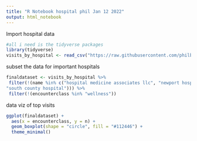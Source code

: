 ```yaml
---
title: "R Notebook hospital phil Jan 12 2022"
output: html_notebook
---
```


Import hospital data
```r
#all i need is the tidyverse packages
library(tidyverse)
visits_by_hospital <- read_csv("https://raw.githubusercontent.com/philbowsher/Foundation-of-the-R-Workflow-workshop-2019-09-06/master/Examples/data/visits_by_hospital.csv")
```

subset the data for important hospitals
```r
finaldataset <- visits_by_hospital %>%
 filter(!(name %in% c("hospital medicine associates llc", "newport hospital", "rhode island hospital", 
"south county hospital"))) %>%
 filter(!(encounterclass %in% "wellness"))
```

data viz of top visits
```r
ggplot(finaldataset) +
  aes(x = encounterclass, y = n) +
  geom_boxplot(shape = "circle", fill = "#112446") +
  theme_minimal()
```

